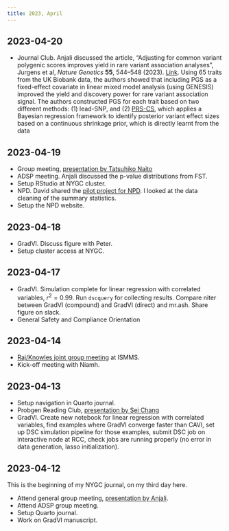```yaml
---
title: 2023, April
---
```


## 2023-04-20

  - Journal Club. Anjali discussed the article, 
  "Adjusting for common variant polygenic scores improves yield in rare variant association analyses",
  Jurgens et al, *Nature Genetics* **55**, 544–548 (2023). 
  [Link](https://doi.org/10.1038/s41588-023-01342-w).
  Using 65 traits from the UK Biobank data,
  the authors showed that including PGS as a fixed-effect covariate in linear mixed model analysis
  (using GENESIS) improved the yield and discovery power for rare variant association signal.
  The authors constructed PGS for each trait based on two different methods: (1) lead-SNP,
  and (2) [PRS-CS](https://doi.org/10.1038/s41467-019-09718-5), which applies a Bayesian regression framework to identify posterior variant effect sizes 
  based on a continuous shrinkage prior, which is directly learnt from the data

## 2023-04-19

  - Group meeting, [presentation by Tatsuhiko Naito](../listen/group-meeting/2023-04-19-tatsuhiko-naito.qmd)
  - ADSP meeting. Anjali discussed the p-value distributions from FST.
  - Setup RStudio at NYGC cluster.
  - NPD. David shared the [pilot project for NPD](https://github.com/daklab/npd_sumstats).
  I looked at the data cleaning of the summary statistics.
  - Setup the NPD website.

## 2023-04-18

  - GradVI. Discuss figure with Peter.
  - Setup cluster access at NYGC.

## 2023-04-17
  
  - GradVI. Simulation complete for linear regression with correlated variables, $r^2 = 0.99$. 
  Run `dscquery` for collecting results. Compare niter between GradVI (compound) and GradVI (direct) and mr.ash.
  Share figure on slack.
  - General Safety and Compliance Orientation

## 2023-04-14

  - [Raj/Knowles joint group meeting](../listen/group-meeting/2023-04-14-adsp-group-meeting.qmd) at ISMMS.
  - Kick-off meeting with Niamh.

## 2023-04-13

  - Setup navigation in Quarto journal.
  - Probgen Reading Club, [presentation by Sei Chang](../listen/journal-club/2023-04-13-coop-book-chapter-6.qmd)
  - GradVI. Create new notebook for linear regression with correlated variables, 
  find examples where GradVI converge faster than CAVI, set up DSC simulation pipeline for those examples,
  submit DSC job on interactive node at RCC, check jobs are running properly (no error in data generation, lasso initialization).


## 2023-04-12

This is the beginning of my NYGC journal, on my third day here.

  - Attend general group meeting, [presentation by Anjali](../listen/group-meeting/2023-04-12-adas-group-meeting.qmd).
  - Attend ADSP group meeting.
  - Setup Quarto journal.
  - Work on GradVI manuscript.
